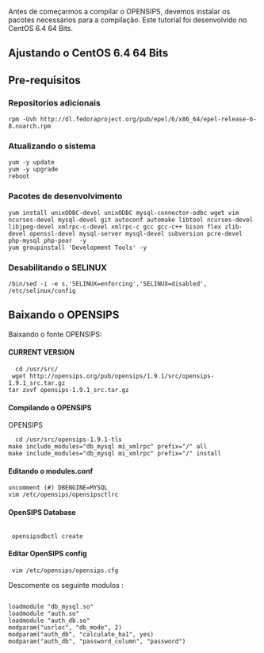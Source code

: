 Antes de começarmos a compilar o OPENSIPS, devemos instalar os pacotes necessários para a compilação. Este tutorial foi desenvolvido no CentOS 6.4 64 Bits.
== Ajustando o CentOS 6.4 64 Bits ==
== Pre-requisitos ==
===Repositorios adicionais===
<pre>
rpm -Uvh http://dl.fedoraproject.org/pub/epel/6/x86_64/epel-release-6-8.noarch.rpm
</pre>
===Atualizando o sistema===
<pre>
yum -y update
yum -y upgrade
reboot
</pre>

=== Pacotes de desenvolvimento ===
<pre>
yum install unixODBC-devel unixODBC mysql-connector-odbc wget vim ncurses-devel mysql-devel git autoconf automake libtool ncurses-devel libjpeg-devel xmlrpc-c-devel xmlrpc-c gcc gcc-c++ bison flex zlib-devel openssl-devel mysql-server mysql-devel subversion pcre-devel php-mysql php-pear  -y
yum groupinstall 'Development Tools' -y

</pre>

=== Desabilitando o SELINUX ===
<pre>
/bin/sed -i -e s,'SELINUX=enforcing','SELINUX=disabled', /etc/selinux/config
</pre>

== Baixando o OPENSIPS ==
Baixando o fonte OPENSIPS:

==== CURRENT VERSION ====
<pre>
  cd /usr/src/
 wget http://opensips.org/pub/opensips/1.9.1/src/opensips-1.9.1_src.tar.gz
tar zxvf opensips-1.9.1_src.tar.gz
</pre>


==== Compilando o OPENSIPS ====
OPENSIPS
<pre>
  cd /usr/src/opensips-1.9.1-tls
make include_modules="db_mysql mi_xmlrpc" prefix="/" all
make include_modules="db_mysql mi_xmlrpc" prefix="/" install
</pre>

==== Editando o modules.conf ==== 
<pre>
uncomment (#) DBENGINE=MYSQL
vim /etc/opensips/opensipsctlrc
</pre>

==== OpenSIPS Database ====

<pre> 
 opensipsdbctl create
</pre>

==== Editar OpenSIPS config ====

<pre>
 vim /etc/opensips/opensips.cfg
</pre>

Descomente os seguinte modulos :

<pre>

loadmodule "db_mysql.so"
loadmodule "auth.so"
loadmodule "auth_db.so"
modparam("usrloc", "db_mode", 2)
modparam("auth_db", "calculate_ha1", yes)  
modparam("auth_db", "password_column", "password")

</pre>
